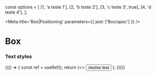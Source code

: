const options = [
  [1, 'a teste 1'],
  [2, 'b teste 2'],
  [3, 'c teste 3', true],
  [4, 'd teste 4'],
];

<Meta title='Box|Positioning' parameters={{ jest: ['Box/spec'] }} />

# Box

### Text styles

<Preview>
  <Story name='Default'>
    {(() => {
      const ref = useRef();
      return (<>
        <Button ref={ref}>Anchor test</Button>
        <Position placement='bottom center' anchor={ref}><Options options={options} value={[1]} cursor={0}/></Position>
      </>);
    })()}
  </Story>
</Preview>
